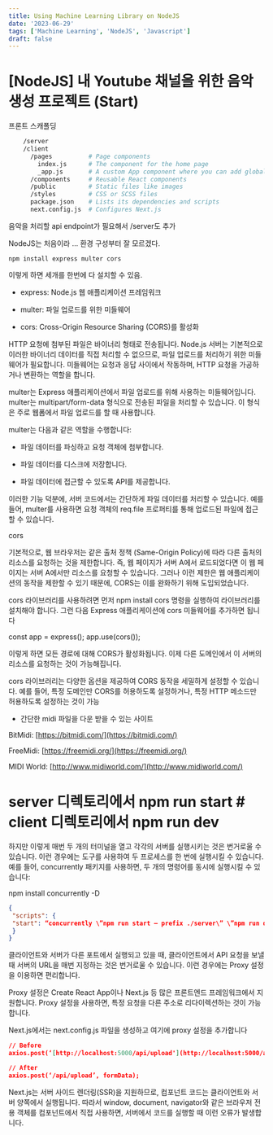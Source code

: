 ```yaml
---
title: Using Machine Learning Library on NodeJS
date: '2023-06-29'
tags: ['Machine Learning', 'NodeJS', 'Javascript']
draft: false
---
```


# [NodeJS] 내 Youtube 채널을 위한 음악 생성 프로젝트 (Start)

프론트 스캐폴딩

```bash
    /server
    /client
      /pages          # Page components
        index.js      # The component for the home page
        _app.js       # A custom App component where you can add global styles, for example
      /components     # Reusable React components
      /public         # Static files like images
      /styles         # CSS or SCSS files
      package.json    # Lists its dependencies and scripts
      next.config.js  # Configures Next.js

```

음악을 처리할 api endpoint가 필요해서 /server도 추가

NodeJS는 처음이라 … 환경 구성부터 잘 모르겠다.

    npm install express multer cors

이렇게 하면 세개를 한번에 다 설치할 수 있음.

* express: Node.js 웹 애플리케이션 프레임워크

* multer: 파일 업로드를 위한 미들웨어

* cors: Cross-Origin Resource Sharing (CORS)를 활성화

HTTP 요청에 첨부된 파일은 바이너리 형태로 전송됩니다. Node.js 서버는 기본적으로 이러한 바이너리 데이터를 직접 처리할 수 없으므로, 파일 업로드를 처리하기 위한 미들웨어가 필요합니다. 미들웨어는 요청과 응답 사이에서 작동하며, HTTP 요청을 가공하거나 변환하는 역할을 합니다.

multer는 Express 애플리케이션에서 파일 업로드를 위해 사용하는 미들웨어입니다. multer는 multipart/form-data 형식으로 전송된 파일을 처리할 수 있습니다. 이 형식은 주로 웹폼에서 파일 업로드를 할 때 사용합니다.

multer는 다음과 같은 역할을 수행합니다:

* 파일 데이터를 파싱하고 요청 객체에 첨부합니다.

* 파일 데이터를 디스크에 저장합니다.

* 파일 데이터에 접근할 수 있도록 API를 제공합니다.

이러한 기능 덕분에, 서버 코드에서는 간단하게 파일 데이터를 처리할 수 있습니다. 예를 들어, multer를 사용하면 요청 객체의 req.file 프로퍼티를 통해 업로드된 파일에 접근할 수 있습니다.

cors

기본적으로, 웹 브라우저는 같은 출처 정책 (Same-Origin Policy)에 따라 다른 출처의 리소스를 요청하는 것을 제한합니다. 즉, 웹 페이지가 서버 A에서 로드되었다면 이 웹 페이지는 서버 A에서만 리소스를 요청할 수 있습니다. 그러나 이런 제한은 웹 애플리케이션의 동작을 제한할 수 있기 때문에, CORS는 이를 완화하기 위해 도입되었습니다.

cors 라이브러리를 사용하려면 먼저 npm install cors 명령을 실행하여 라이브러리를 설치해야 합니다. 그런 다음 Express 애플리케이션에 cors 미들웨어를 추가하면 됩니다

const app = express();
app.use(cors());

이렇게 하면 모든 경로에 대해 CORS가 활성화됩니다. 이제 다른 도메인에서 이 서버의 리소스를 요청하는 것이 가능해집니다.

cors 라이브러리는 다양한 옵션을 제공하여 CORS 동작을 세밀하게 설정할 수 있습니다. 예를 들어, 특정 도메인만 CORS를 허용하도록 설정하거나, 특정 HTTP 메소드만 허용하도록 설정하는 것이 가능

* 간단한 midi 파일을 다운 받을 수 있는 사이트

BitMidi: [https://bitmidi.com/](https://bitmidi.com/)

FreeMidi: [https://freemidi.org/](https://freemidi.org/)

MIDI World: [http://www.midiworld.com/](http://www.midiworld.com/)

# server 디렉토리에서 npm run start # client 디렉토리에서 npm run dev

하지만 이렇게 매번 두 개의 터미널을 열고 각각의 서버를 실행시키는 것은 번거로울 수 있습니다. 이런 경우에는 도구를 사용하여 두 프로세스를 한 번에 실행시킬 수 있습니다. 예를 들어, concurrently 패키지를 사용하면, 두 개의 명령어를 동시에 실행시킬 수 있습니다:

npm install concurrently -D

```json
{
 "scripts": {
 "start": “concurrently \”npm run start — prefix ./server\” \”npm run dev — prefix ./client\””
 }
}
```

클라이언트와 서버가 다른 포트에서 실행되고 있을 때, 클라이언트에서 API 요청을 보낼 때 서버의 URL을 매번 지정하는 것은 번거로울 수 있습니다. 이런 경우에는 Proxy 설정을 이용하면 편리합니다.

Proxy 설정은 Create React App이나 Next.js 등 많은 프론트엔드 프레임워크에서 지원합니다. Proxy 설정을 사용하면, 특정 요청을 다른 주소로 리다이렉션하는 것이 가능합니다.

Next.js에서는 next.config.js 파일을 생성하고 여기에 proxy 설정을 추가합니다

```json
// Before
axios.post(‘[http://localhost:5000/api/upload'](http://localhost:5000/api/upload'), formData);

// After
axios.post(‘/api/upload’, formData);
```

Next.js는 서버 사이드 렌더링(SSR)을 지원하므로, 컴포넌트 코드는 클라이언트와 서버 양쪽에서 실행됩니다. 따라서 window, document, navigator와 같은 브라우저 전용 객체를 컴포넌트에서 직접 사용하면, 서버에서 코드를 실행할 때 이런 오류가 발생합니다.
